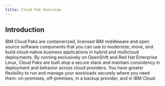 ```yaml
---
title: Cloud Pak Overview
---
```



<PageDescription>


</PageDescription>

## Introduction

IBM Cloud Paks are containerized, licensed IBM middleware and open source software components that you can use to modernize, move, and build cloud-native business applications in hybrid and multicloud deployments. By running exclusively on OpenShift and Red Hat Enterprise Linux, Cloud Paks are built atop a secure stack and maintain consistency in deployment and behavior across cloud providers. You have greater flexibility to run and manage your workloads securely where you need them: on-premises, off-premises, in a backup provider, and in IBM Cloud.